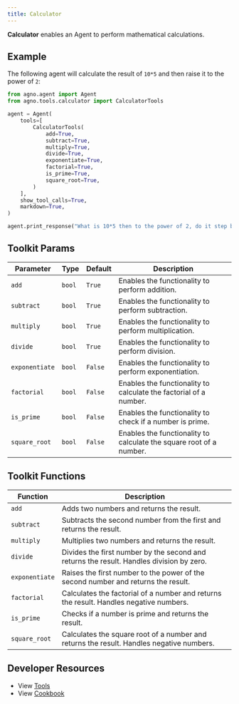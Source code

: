 ```yaml
---
title: Calculator
---
```


**Calculator** enables an Agent to perform mathematical calculations.

## Example

The following agent will calculate the result of `10*5` and then raise it to the power of `2`:

```python cookbook/tools/calculator_tools.py
from agno.agent import Agent
from agno.tools.calculator import CalculatorTools

agent = Agent(
    tools=[
        CalculatorTools(
            add=True,
            subtract=True,
            multiply=True,
            divide=True,
            exponentiate=True,
            factorial=True,
            is_prime=True,
            square_root=True,
        )
    ],
    show_tool_calls=True,
    markdown=True,
)

agent.print_response("What is 10*5 then to the power of 2, do it step by step")
```

## Toolkit Params

| Parameter      | Type   | Default | Description                                                         |
| -------------- | ------ | ------- | ------------------------------------------------------------------- |
| `add`          | `bool` | `True`  | Enables the functionality to perform addition.                      |
| `subtract`     | `bool` | `True`  | Enables the functionality to perform subtraction.                   |
| `multiply`     | `bool` | `True`  | Enables the functionality to perform multiplication.                |
| `divide`       | `bool` | `True`  | Enables the functionality to perform division.                      |
| `exponentiate` | `bool` | `False` | Enables the functionality to perform exponentiation.                |
| `factorial`    | `bool` | `False` | Enables the functionality to calculate the factorial of a number.   |
| `is_prime`     | `bool` | `False` | Enables the functionality to check if a number is prime.            |
| `square_root`  | `bool` | `False` | Enables the functionality to calculate the square root of a number. |

## Toolkit Functions

| Function       | Description                                                                              |
| -------------- | ---------------------------------------------------------------------------------------- |
| `add`          | Adds two numbers and returns the result.                                                 |
| `subtract`     | Subtracts the second number from the first and returns the result.                       |
| `multiply`     | Multiplies two numbers and returns the result.                                           |
| `divide`       | Divides the first number by the second and returns the result. Handles division by zero. |
| `exponentiate` | Raises the first number to the power of the second number and returns the result.        |
| `factorial`    | Calculates the factorial of a number and returns the result. Handles negative numbers.   |
| `is_prime`     | Checks if a number is prime and returns the result.                                      |
| `square_root`  | Calculates the square root of a number and returns the result. Handles negative numbers. |

## Developer Resources

- View [Tools](https://github.com/agno-agi/agno/blob/main/libs/agno/agno/tools/calculator.py)
- View [Cookbook](https://github.com/agno-agi/agno/blob/main/cookbook/tools/calculator_tools.py)
